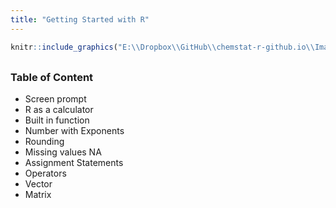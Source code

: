 ```yaml
---
title: "Getting Started with R"
---
```


```r
knitr::include_graphics("E:\\Dropbox\\GitHub\\chemstat-r-github.io\\Image\\empty_banner.png")
```
<div style="margin-bottom:30px;">
</div>


### Table of Content

<div style="margin-bottom:15px;">
</div>

-	Screen prompt
-	R as a calculator
-	Built in function
-	Number with Exponents
-	Rounding
-	Missing values NA
- Assignment Statements
-	Operators
-	Vector
-	Matrix
